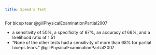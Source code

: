 ```yaml
---
title: Speed's Test
---
```



For bicep tear @gillPhysicalExaminationPartial2007

- a sensitivity of 50%, a specificity of 67%, an accuracy of 66%, and a likelihood ratio of 1.51
- "None of the other tests had a sensitivity of more than 68% for partial biceps tears." @gillPhysicalExaminationPartial2007